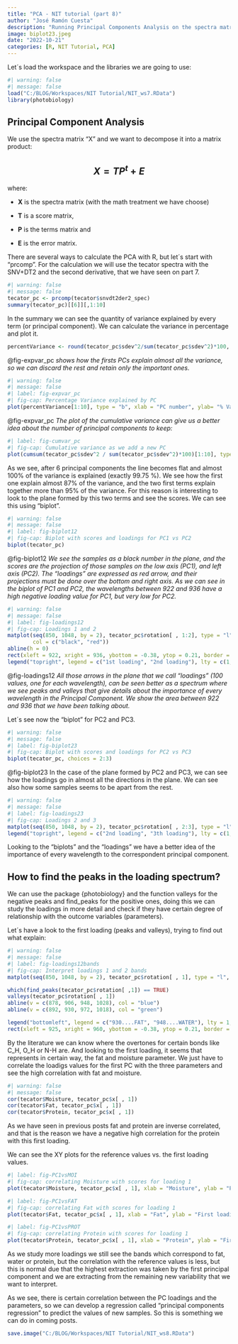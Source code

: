```yaml
---
title: "PCA - NIT tutorial (part 8)"
author: "José Ramón Cuesta"
description: "Running Principal Components Analysis on the spectra matrix"
image: biplot23.jpeg
date: "2022-10-21"
categories: [R, NIT Tutorial, PCA]
---
```


Let´s load the workspace and the libraries we are going to use:

```r
#| warning: false
#| message: false
load("C:/BLOG/Workspaces/NIT Tutorial/NIT_ws7.RData")
library(photobiology)
```

## Principal Component Analysis

We use the spectra matrix "X" and we want to decompose it into a matrix product:

## $$X = TP^{t}+ E$$

where:

-   **X** is the spectra matrix (with the math treatment we have choose)

-   **T** is a score matrix,

-   **P** is the terms matrix and

-   **E** is the error matrix.

There are several ways to calculate the PCA with R, but let´s start with "prcomp". For the calculation we will use the tecator spectra with the SNV+DT2 and the second derivative, that we have seen on part 7.

```r
#| warning: false
#| message: false
tecator_pc <- prcomp(tecator$snvdt2der2_spec)
summary(tecator_pc)[[6]][,1:10]
```

In the summary we can see the quantity of variance explained by every term (or principal component). We can calculate the variance in percentage and plot it.

```r

percentVariance <- round(tecator_pc$sdev^2/sum(tecator_pc$sdev^2)*100, 2)

```

@fig-expvar_pc *shows how the firsts PCs explain almost all the variance, so we can discard the rest and retain only the important ones.*

```r
#| warning: false
#| message: false
#| label: fig-expvar_pc
#| fig-cap: Percentage Variance explained by PC
plot(percentVariance[1:10], type = "b", xlab = "PC number", ylab= "% Variance explained")
```

@fig-expvar_pc *The plot of the cumulative variance can give us a better idea about the number of principal components to keep:*

```r
#| label: fig-cumvar_pc
#| fig-cap: Cumulative variance as we add a new PC
plot(cumsum(tecator_pc$sdev^2 / sum(tecator_pc$sdev^2)*100)[1:10], type="b", xlab = "PC number", ylab = "Cummulative Variance %")
```

As we see, after 6 principal components the line becomes flat and almost 100% of the variance is explained (exactly 99.75 %). We see how the first one explain almost 87% of the variance, and the two first terms explain together more than 95% of the variance. For this reason is interesting to look to the plane formed by this two terms and see the scores. We can see this using "biplot".

```r
#| warning: false
#| message: false
#| label: fig-biplot12
#| fig-cap: Biplot with scores and loadings for PC1 vs PC2
biplot(tecator_pc)
```

@fig-biplot12 *We see the samples as a black number in the plane, and the scores are the projection of those samples on the low axis (PC1), and left axis (PC2). The "loadings" are expressed as red arrow, and their projections must be done over the bottom and right axis. As we can see in the biplot of PC1 and PC2, the wavelengths between 922 and 936 have a high negative loading value for PC1, but very low for PC2.*

```r
#| warning: false
#| message: false
#| label: fig-loadings12
#| fig-cap: Loadings 1 and 2
matplot(seq(850, 1048, by = 2), tecator_pc$rotation[ , 1:2], type = "l", ylab = "", xlab = "wavelength", main = "Loadings 1 and 2", 
        col = c("black", "red"))
abline(h = 0)
rect(xleft = 922, xright = 936, ybottom = -0.38, ytop = 0.21, border = "blue", lty = "dashed", lwd = 2 )
legend("topright", legend = c("1st loading", "2nd loading"), lty = c(1, 2), col = c("black", "red"))


```

@fig-loadings12 *All those arrows in the plane that we call "loadings" (100 values, one for each wavelength), can be seen better as a spectrum where we see peaks and valleys that give details about the importance of every wavelength in the Principal Component. We show the area between 922 and 936 that we have been talking about.*

Let´s see now the "biplot" for PC2 and PC3.

```r
#| warning: false
#| message: false
#| label: fig-biplot23
#| fig-cap: Biplot with scores and loadings for PC2 vs PC3
biplot(tecator_pc, choices = 2:3)
```

@fig-biplot23 In the case of the plane formed by PC2 and PC3, we can see how the loadings go in almost all the directions in the plane. We can see also how some samples seems to be apart from the rest.

```r
#| warning: false
#| message: false
#| label: fig-loadings23
#| fig-cap: Loadings 2 and 3
matplot(seq(850, 1048, by = 2), tecator_pc$rotation[ , 2:3], type = "l", ylab = "", xlab = "wavelength", main = "Loadings 2 and 3", col = c("red", "blue"))
legend("topright", legend = c("2nd loading", "3th loading"), lty = c(1, 2), col = c("red", "blue"))
```

Looking to the "biplots" and the "loadings" we have a better idea of the importance of every wavelength to the correspondent principal component.

## How to find the peaks in the loading spectrum?

We can use the package {photobiology} and the function valleys for the negative peaks and find_peaks for the positive ones, doing this we can study the loadings in more detail and check if they have certain degree of relationship with the outcome variables (parameters).

Let´s have a look to the first loading (peaks and valleys), trying to find out what explain:

```r
#| warning: false
#| message: false
#| label: fig-loadings12bands
#| fig-cap: Interpret loadings 1 and 2 bands
matplot(seq(850, 1048, by = 2), tecator_pc$rotation[ , 1], type = "l", ylab = "", xlab = "wavelength", main = "Loading 1", col = "black")

which(find_peaks(tecator_pc$rotation[ ,1]) == TRUE)
valleys(tecator_pc$rotation[ , 1])
abline(v = c(878, 906, 948, 1028), col = "blue")
abline(v = c(892, 930, 972, 1018), col = "green")

legend("bottomleft", legend = c("930....FAT", "948....WATER"), lty = 1, col = c("green", "black"))
rect(xleft = 925, xright = 960, ybottom = -0.38, ytop = 0.21, border = "red", lty = "dashed", lwd = 2 )

```

By the literature we can know where the overtones for certain bonds like C_H, O_H or N-H are. And looking to the first loading, it seems that represents in certain way, the fat and moisture parameter. We just have to correlate the loadigs values for the first PC with the three parameters and see the high correlation with fat and moisture.

```r
#| warning: false
#| message: false
cor(tecator$Moisture, tecator_pc$x[ , 1])
cor(tecator$Fat, tecator_pc$x[ , 1])
cor(tecator$Protein, tecator_pc$x[ , 1])
```

As we have seen in previous posts fat and protein are inverse correlated, and that is the reason we have a negative high correlation for the protein with this first loading.

We can see the XY plots for the reference values vs. the first loading values.

```r
#| label: fig-PC1vsMOI
#| fig-cap: correlating Moisture with scores for loading 1
plot(tecator$Moisture, tecator_pc$x[ , 1], xlab = "Moisture", ylab = "PC1  response", main = "Moisture vs PC1")

```

```r
#| label: fig-PC1vsFAT
#| fig-cap: correlating Fat with scores for loading 1
plot(tecator$Fat, tecator_pc$x[ , 1], xlab = "Fat", ylab = "First loading response", main = "Fat vs PC1")
```

```r
#| label: fig-PC1vsPROT
#| fig-cap: correlating Protein with scores for loading 1
plot(tecator$Protein, tecator_pc$x[ , 1], xlab = "Protein", ylab = "First loading response", main = "Protein vs PC1")
```

As we study more loadings we still see the bands which correspond to fat, water or protein, but the correlation with the reference values is less, but this is normal due that the highest extraction was taken by the first principal component and we are extracting from the remaining new variability that we want to interpret.

As we see, there is certain correlation between the PC loadings and the parameters, so we can develop a regression called "principal components regression" to predict the values of new samples. So this is something we can do in coming posts.

```r
save.image("C:/BLOG/Workspaces/NIT Tutorial/NIT_ws8.RData")
```


